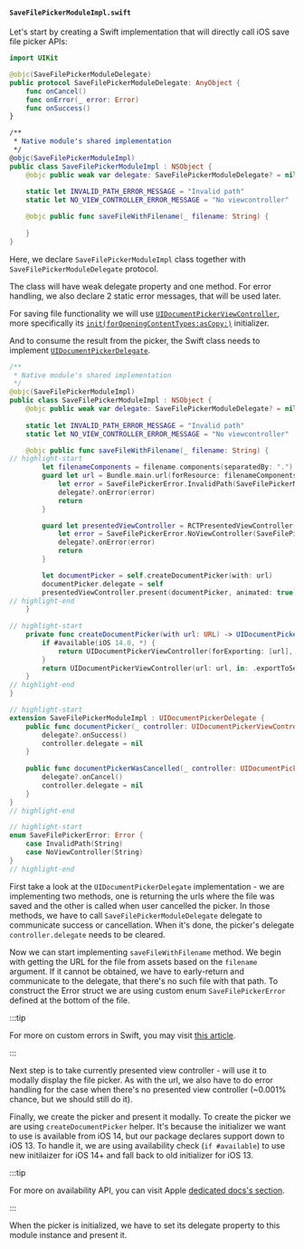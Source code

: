 
#### `SaveFilePickerModuleImpl.swift`

Let's start by creating a Swift implementation that will directly call iOS save file picker APIs:

```swift title="ios/SaveFilePickerModuleImpl.swift"
import UIKit

@objc(SaveFilePickerModuleDelegate)
public protocol SaveFilePickerModuleDelegate: AnyObject {
    func onCancel()
    func onError(_ error: Error)
    func onSuccess()
}

/**
 * Native module's shared implementation
 */
@objc(SaveFilePickerModuleImpl)
public class SaveFilePickerModuleImpl : NSObject {
    @objc public weak var delegate: SaveFilePickerModuleDelegate? = nil
    
    static let INVALID_PATH_ERROR_MESSAGE = "Invalid path"
    static let NO_VIEW_CONTROLLER_ERROR_MESSAGE = "No viewcontroller"

    @objc public func saveFileWithFilename(_ filename: String) {
        
    }
}
```

Here, we declare `SaveFilePickerModuleImpl` class together with `SaveFilePickerModuleDelegate` protocol.

<ExportingObjCInfo />

The class will have weak delegate property and one method. For error handling, we also declare 2 static error messages, that will be used later.

For saving file functionality we will use [`UIDocumentPickerViewController`](https://developer.apple.com/documentation/uikit/uidocumentpickerviewcontroller),
more specifically its [`init(forOpeningContentTypes:asCopy:)`](https://developer.apple.com/documentation/uikit/uidocumentpickerviewcontroller/3566733-init) initializer.

And to consume the result from the picker, the Swift class needs to implement [`UIDocumentPickerDelegate`](https://developer.apple.com/documentation/uikit/uidocumentpickerdelegate).

```swift title="ios/SaveFilePickerModuleImpl.swift"
/**
 * Native module's shared implementation
 */
@objc(SaveFilePickerModuleImpl)
public class SaveFilePickerModuleImpl : NSObject {
    @objc public weak var delegate: SaveFilePickerModuleDelegate? = nil
    
    static let INVALID_PATH_ERROR_MESSAGE = "Invalid path"
    static let NO_VIEW_CONTROLLER_ERROR_MESSAGE = "No viewcontroller"

    @objc public func saveFileWithFilename(_ filename: String) {
// highlight-start
        let filenameComponents = filename.components(separatedBy: ".")
        guard let url = Bundle.main.url(forResource: filenameComponents[0], withExtension: filenameComponents[1]) else {
            let error = SaveFilePickerError.InvalidPath(SaveFilePickerModuleImpl.INVALID_PATH_ERROR_MESSAGE)
            delegate?.onError(error)
            return
        }

        guard let presentedViewController = RCTPresentedViewController() else {
            let error = SaveFilePickerError.NoViewController(SaveFilePickerModuleImpl.NO_VIEW_CONTROLLER_ERROR_MESSAGE)
            delegate?.onError(error)
            return
        }

        let documentPicker = self.createDocumentPicker(with: url)
        documentPicker.delegate = self
        presentedViewController.present(documentPicker, animated: true)
// highlight-end
    }
    
// highlight-start
    private func createDocumentPicker(with url: URL) -> UIDocumentPickerViewController {
        if #available(iOS 14.0, *) {
            return UIDocumentPickerViewController(forExporting: [url], asCopy: true)
        }
        return UIDocumentPickerViewController(url: url, in: .exportToService)
    }
// highlight-end
}

// highlight-start
extension SaveFilePickerModuleImpl : UIDocumentPickerDelegate {
    public func documentPicker(_ controller: UIDocumentPickerViewController, didPickDocumentsAt urls: [URL]) {
        delegate?.onSuccess()
        controller.delegate = nil
    }
    
    public func documentPickerWasCancelled(_ controller: UIDocumentPickerViewController) {
        delegate?.onCancel()
        controller.delegate = nil
    }
}
// highlight-end

// highlight-start
enum SaveFilePickerError: Error {
    case InvalidPath(String)
    case NoViewController(String)
}
// highlight-end
```

First take a look at the `UIDocumentPickerDelegate` implementation - we are implementing two methods, one is returning the urls where the file was saved and the other is called when user cancelled the picker.
In those methods, we have to call `SaveFilePickerModuleDelegate` delegate to communicate success or cancellation.
When it's done, the picker's delegate `controller.delegate` needs to be cleared.

Now we can start implementing `saveFileWithFilename` method.
We begin with getting the URL for the file from assets based on the `filename` argument.
If it cannot be obtained, we have to early-return and communicate to the delegate, that there's no such file with that path.
To construct the Error struct we are using custom enum `SaveFilePickerError` defined at the bottom of the file.

:::tip

For more on custom errors in Swift, you may visit [this article](https://www.advancedswift.com/custom-errors-in-swift/).

:::

Next step is to take currently presented view controller - will use it to modally display the file picker.
As with the url, we also have to do error handling for the case when there's no presented view controller (~0.001% chance, but we should still do it).

Finally, we create the picker and present it modally. To create the picker we are using `createDocumentPicker` helper.
It's because the initializer we want to use is available from iOS 14, but our package declares support down to iOS 13.
To handle it, we are using availability check (`if #available`) to use new initilaizer for iOS 14+ and fall back to old initializer for iOS 13.

:::tip

For more on availability API, you can visit Apple [dedicated docs's section](https://developer.apple.com/documentation/swift/marking-api-availability-in-objective-c#Check-Availability).

:::

When the picker is initialized, we have to set its delegate property to this module instance and present it.
